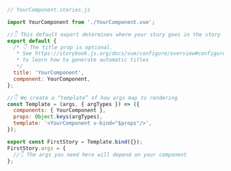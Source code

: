 ```js
// YourComponent.stories.js

import YourComponent from './YourComponent.vue';

//👇 This default export determines where your story goes in the story list
export default {
  /* 👇 The title prop is optional.
   * See https://storybook.js.org/docs/vue/configure/overview#configure-story-loading
   * to learn how to generate automatic titles
   */
  title: 'YourComponent',
  component: YourComponent,
};

//👇 We create a “template” of how args map to rendering
const Template = (args, { argTypes }) => ({
  components: { YourComponent },
  props: Object.keys(argTypes),
  template: '<YourComponent v-bind="$props"/>',
});

export const FirstStory = Template.bind({});
FirstStory.args = {
  //👇 The args you need here will depend on your component
};
```